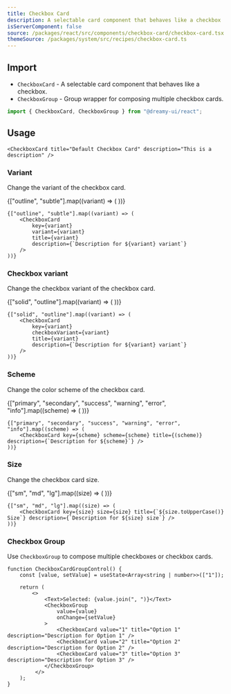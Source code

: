 ```yaml
---
title: Checkbox Card
description: A selectable card component that behaves like a checkbox
isServerComponent: false
source: /packages/react/src/components/checkbox-card/checkbox-card.tsx
themeSource: /packages/system/src/recipes/checkbox-card.ts
---
```


## Import

- `CheckboxCard` - A selectable card component that behaves like a checkbox.
- `CheckboxGroup` - Group wrapper for composing multiple checkbox cards.

```jsx
import { CheckboxCard, CheckboxGroup } from "@dreamy-ui/react";
```

## Usage

<Wrapper>
	<VStack w='250px'>
		<CheckboxCard title="Default Checkbox Card" description="This is a description" />
	</VStack>
</Wrapper>

```tsx
<CheckboxCard title="Default Checkbox Card" description="This is a description" />
```

### Variant

Change the variant of the checkbox card.

<Wrapper>	
	<VStack w='250px'>
		{["outline", "subtle"].map((variant) => (
			<CheckboxCard key={variant} variant={variant} title={variant} description={`Description for ${variant} variant`} />
		))}
	</VStack>
</Wrapper>

```tsx
{["outline", "subtle"].map((variant) => (
	<CheckboxCard 
		key={variant} 
		variant={variant} 
		title={variant} 
		description={`Description for ${variant} variant`} 
	/>
))}
```

### Checkbox variant

Change the checkbox variant of the checkbox card.
	
<Wrapper>
	<VStack w='250px'>
		{["solid", "outline"].map((variant) => (
			<CheckboxCard key={variant} checkboxVariant={variant} title={variant} description={`Description for ${variant} variant`} />
		))}
	</VStack>
</Wrapper>

```tsx
{["solid", "outline"].map((variant) => (
	<CheckboxCard 
		key={variant} 
		checkboxVariant={variant} 
		title={variant} 
		description={`Description for ${variant} variant`} 
	/>
))}
```

### Scheme

Change the color scheme of the checkbox card.

<Wrapper>
	<VStack w='250px'>
		{["primary", "secondary", "success", "warning", "error", "info"].map((scheme) => (
			<CheckboxCard key={scheme} scheme={scheme} title={(scheme)} description={`Description for ${scheme}`} />
		))}
	</VStack>
</Wrapper>

```tsx
{["primary", "secondary", "success", "warning", "error", "info"].map((scheme) => (
	<CheckboxCard key={scheme} scheme={scheme} title={(scheme)} description={`Description for ${scheme}`} />
))}
```

### Size

Change the checkbox card size.

<Wrapper>
	<VStack w='250px'>
		{["sm", "md", "lg"].map((size) => (
			<CheckboxCard key={size} size={size} title={`${size.toUpperCase()} Size`} description={`Description for ${size} size`} />
		))}
	</VStack>
</Wrapper>

```tsx
{["sm", "md", "lg"].map((size) => (
	<CheckboxCard key={size} size={size} title={`${size.toUpperCase()} Size`} description={`Description for ${size} size`} />
))}
```

### Checkbox Group

Use `CheckboxGroup` to compose multiple checkboxes or checkbox cards.


<Wrapper>
	<CheckboxCardGroupControl />
</Wrapper>


```tsx
function CheckboxCardGroupControl() {
	const [value, setValue] = useState<Array<string | number>>(["1"]);

	return (
		<>
			<Text>Selected: {value.join(", ")}</Text>
			<CheckboxGroup
				value={value}
				onChange={setValue}
			>
				<CheckboxCard value="1" title="Option 1" description="Description for Option 1" />
				<CheckboxCard value="2" title="Option 2" description="Description for Option 2" />
				<CheckboxCard value="3" title="Option 3" description="Description for Option 3" />
			</CheckboxGroup>
		 </>
	);
}
```
